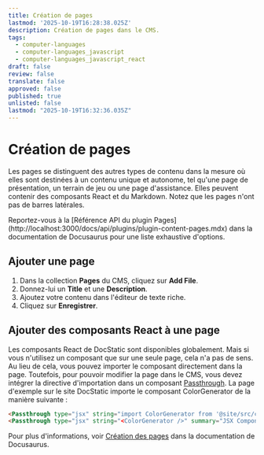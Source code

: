 ```yaml
---
title: Création de pages
lastmod: '2025-10-19T16:28:38.025Z'
description: Création de pages dans le CMS.
tags:
  - computer-languages
  - computer-languages_javascript
  - computer-languages_javascript_react
draft: false
review: false
translate: false
approved: false
published: true
unlisted: false
lastmod: "2025-10-19T16:32:36.035Z"
---
```


# Création de pages

Les pages se distinguent des autres types de contenu dans la mesure où elles sont destinées à un contenu unique et autonome, tel qu'une page de présentation, un terrain de jeu ou une page d'assistance. Elles peuvent contenir des composants React et du Markdown. Notez que les pages n'ont pas de barres latérales.

<Admonition type="info" title="Info">
  Reportez-vous à la [Référence API du plugin Pages](http://localhost:3000/docs/api/plugins/plugin-content-pages.mdx) dans la documentation de Docusaurus pour une liste exhaustive d'options.
</Admonition>

## Ajouter une page

1. Dans la collection **Pages** du CMS, cliquez sur **Add File**.
2. Donnez-lui un **Title** et une **Description**.
3. Ajoutez votre contenu dans l'éditeur de texte riche.
4. Cliquez sur **Enregistrer**.

## Ajouter des composants React à une page

Les composants React de DocStatic sont disponibles globalement. Mais si vous n'utilisez un composant que sur une seule page, cela n'a pas de sens. Au lieu de cela, vous pouvez importer le composant directement dans la page. Toutefois, pour pouvoir modifier la page dans le CMS, vous devez intégrer la directive d'importation dans un composant [Passthrough](/docs/guides/markdown-features/react#passthrough-component). La page d'exemple sur le site DocStatic importe le composant ColorGenerator de la manière suivante :

```markdown
<Passthrough type="jsx" string="import ColorGenerator from '@site/src/components/ColorGenerator' ;" summary="Import Statement" />
<Passthrough type="jsx" string="<ColorGenerator />" summary="JSX Component" />
```

Pour plus d'informations, voir [Création des pages](https://docusaurus.io/fr/docs/creating-pages) dans la documentation de Docusaurus.
